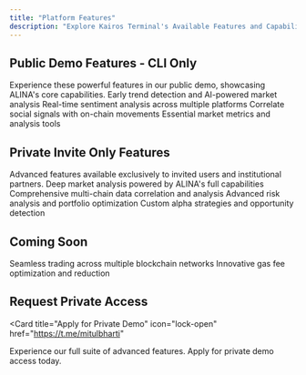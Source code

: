 ```yaml
---
title: "Platform Features"
description: "Explore Kairos Terminal's Available Features and Capabilities"
---
```

## Public Demo Features - CLI Only

<Note>
  Experience these powerful features in our public demo, showcasing ALINA's core capabilities.
</Note>

<CardGroup cols={2}>
  <Card title="Emerging Trends" icon="chart-line" href="/platform-features/public-features/emerging-trends">
    Early trend detection and AI-powered market analysis
  </Card>
  <Card title="Sentiment Pulse" icon="heart-pulse" href="/platform-features/public-features/sentiment-pulse">
    Real-time sentiment analysis across multiple platforms
  </Card>
  <Card title="Social-Onchain Alpha" icon="magnifying-glass-dollar" href="/platform-features/public-features/social-onchain-alpha">
    Correlate social signals with on-chain movements
  </Card>
  <Card title="Basic Analytics" icon="chart-simple" href="/platform-features/public-features/basic-analytics">
    Essential market metrics and analysis tools
  </Card>
</CardGroup>

## Private Invite Only Features

<Note>
  Advanced features available exclusively to invited users and institutional partners.
</Note>

<CardGroup cols={2}>
  <Card title="Advanced Market Intelligence" icon="brain" href="/platform-features/private-features/advanced-market-intelligence">
    Deep market analysis powered by ALINA's full capabilities
  </Card>
  <Card title="Cross-chain Analytics" icon="link" href="/platform-features/private-features/cross-chain-analytics">
    Comprehensive multi-chain data correlation and analysis
  </Card>
  <Card title="Risk Management" icon="shield" href="/platform-features/private-features/risk-management">
    Advanced risk analysis and portfolio optimization
  </Card>
  <Card title="Alpha Generation" icon="stars" href="/platform-features/private-features/alpha-generation">
    Custom alpha strategies and opportunity detection
  </Card>
</CardGroup>

## Coming Soon

<CardGroup cols={2}>
  <Card title="Cross-chain Trading" icon="arrows-rotate" href="/platform-features/upcoming/cross-chain-trading">
    Seamless trading across multiple blockchain networks
  </Card>
  <Card title="Gasless Trading" icon="gas-pump" href="/platform-features/upcoming/gasless-trading">
    Innovative gas fee optimization and reduction
  </Card>
</CardGroup>

## Request Private Access

<Card
  title="Apply for Private Demo"
  icon="lock-open"
  href="https://t.me/mitulbharti"
>
  Experience our full suite of advanced features. Apply for private demo access today.
</Card>